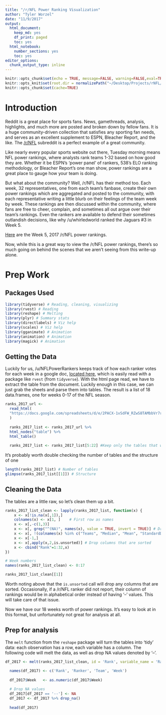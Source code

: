 ```yaml
---
title: "/r/NFL Power Ranking Visualization"
author: "Tyler Worzel"
date: "11/9/2017"
output:
  html_document:
    keep_md: yes
    df_print: paged
    toc: yes
  html_notebook:
    number_sections: yes
    toc: yes
editor_options: 
  chunk_output_type: inline
---
```


```r
knitr::opts_chunk$set(echo = TRUE, message=FALSE, warning=FALSE,eval=TRUE)
knitr::opts_knit$set(root.dir = normalizePath("~/Desktop/Projects/rNFL/")) 
knitr::opts_chunk$set(cache=TRUE)
```

# Introduction

Reddit is a great place for sports fans. News, gamethreads, analysis, highlights, and much more are posted and broken down by fellow fans. It is a huge community-driven collection that satisfies any sporting fan needs, and serves as an excellent supplement to ESPN, Bleacher Report, and the like. The [/r/NFL](www.reddit.com/r/NFL) subreddit is a perfect example of a great community. 

Like nearly every popular sports website out there, Tuesday morning means NFL power rankings, where analysts rank teams 1-32 based on how good they are. Whether it be ESPN's 'power panel' of rankers, 538's ELO ranking methodology, or Bleacher Report's one man show, power rankings are a great place to gauge how your team is doing. 

But what about the community? Well, /r/NFL has their method too. Each week, 32 representatives, one from each team's fanbase, create their own power rankings which are aggregated and posted to the community, with each representative writing a little blurb on their feelings of the team week by week. These rankings are then discussed within the community, where fans are free to cheer, complain, and sometimes all out argue over their team's rankings. Even the rankers are available to defend their sometimes outlandish decisions, like why /u/whirledworld ranked the Jaguars #3 in Week 5. 

[Here](https://www.reddit.com/r/nfl/comments/75ismt/official_rnfl_week_5_power_rankings/) are the Week 5, 2017 /r/NFL power rankings. 

Now, while this is a great way to view the /r/NFL power rankings, there's so much going on behind the scenes that we aren't seeing from this write-up alone. 


# Prep Work 

## Packages Used

```r
library(tidyverse) # Reading, cleaning, visualizing
library(rvest) # Reading
library(reshape) # Melting
library(plyr) # Summary stats
library(directlabels) # Viz help
library(scales) # Viz help
library(gganimate) # Animation
library(animation) # Animation
library(magick) # Animation
```

## Getting the Data

Luckily for us, /u/NFLPowerRankers keeps track of how each ranker votes for each week in a google doc, [located here](https://docs.google.com/spreadsheets/d/e/2PACX-1vSdFW_RZwS8TAMbbVr7rRkEv5kaRduhU3CiJ1MEkIHUe-X14NykrW9IM5Rw3VE98lg_ZjYhAF-01zKO/pubhtml), which is easily read with a package like `rvest` (from `tidyverse`). With the html page read, we have to extract the table from the document. Luckily enough in this case, we can just grab the sheets and parse them into tables. The result is a list of 18 data.frames, one for weeks 0-17 of the NFL season. 

```r
ranks_2017_url <-
  read_html(
  "https://docs.google.com/spreadsheets/d/e/2PACX-1vSdFW_RZwS8TAMbbVr7rRkEv5kaRduhU3CiJ1MEkIHUe-X14NykrW9IM5Rw3VE98lg_ZjYhAF-01zKO/pubhtml"
  )
  
  ranks_2017_list <- ranks_2017_url %>%
  html_nodes("table") %>%
  html_table() 
  
  ranks_2017_list <- ranks_2017_list[5:22] #Keep only the tables that we need
```

It's probably worth double checking the number of tables and the structure of one

```r
length(ranks_2017_list) # Number of tables
glimpse(ranks_2017_list[[1]]) # Structure
```

## Cleaning the Data

The tables are a little raw, so let's clean them up a bit. 

```r
ranks_2017_list_clean <- lapply(ranks_2017_list, function(x) {
    x <- x[!is.na(x[,1]),]
    colnames(x) <- x[1, ]    # First row as names
    x <- x[,-c(1,3)]
    x <- x[, grep("^(NA)", names(x), value = TRUE, invert = TRUE)] # Drop NA columns
    x <- x[, !(colnames(x) %in% c("Teams", "Median", "Mean", "StandardDeviation"))]
    x <- x[-1,]
    x <- x[,apply(x,2,is.unsorted)] # Drop columns that are sorted
    x <- cbind("Rank"=1:32,x)
})

# Week numbers
names(ranks_2017_list_clean) <- 0:17

ranks_2017_list_clean[[1]]
```

Worth noting above that the `is.unsorted` call will drop any columns that are sorted. Occasionally, if a /r/NFL ranker did not report, their column of rankings would be in alphabetical order instead of having '--' values. This will take care of that issue. 


Now we have our 18 weeks worth of power rankings. It's easy to look at in this format, but unfortunately not great for analysis at all. 

## Prep for analysis 

The `melt` function from the `reshape` package will turn the tables into 'tidy' data: each observation has a row, each variable has a column. The following code will melt the data, as well as drop NA values denoted by '--'.

```r
df_2017 <- melt(ranks_2017_list_clean, id = 'Rank', variable_name = 'Ranker')

  names(df_2017) <- c('Rank', 'Ranker', 'Team', 'Week')
  
  df_2017$Week   <- as.numeric(df_2017$Week)
  
  # Drop NA values
  df_2017[df_2017 == '--'] <- NA
  df_2017 <- df_2017 %>% drop_na()
  
  head(df_2017)
```